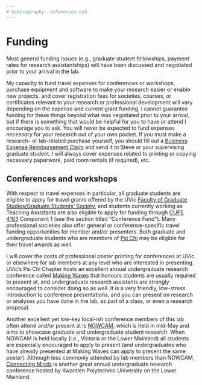 ```yaml
---
# bibliography: references.bib
---
```


# Funding

Most general funding issues (e.g., graduate student fellowships, payment rates for research assistantships) will have been discussed and negotiated prior to your arrival in the lab.

My capacity to fund travel expenses for conferences or workshops, purchase equipment and software to make your research easier or enable new projects, and cover registration fees for societies, courses, or certificates relevant to your research or professional development will vary depending on the expense and current grant funding. I cannot guarantee funding for these things beyond what was negotiated prior to your arrival, but if there is something that would be helpful for you to have or attend I encourage you to ask. You will never be expected to fund expenses *necessary* for your research out of your own pocket. If you must make a research- or lab-related purchase yourself, you should fill out a [Business Expense Reimbursement Claim](https://www.uvic.ca/vpfo/financial-services/assets/docs/acctpayable/BER.pdf) and send it to Steve or your supervising graduate student. I will always cover expenses related to printing or copying necessary paperwork, paid room rentals (if required), etc.

## Conferences and workshops

With respect to travel expenses in particular, all graduate students are eligible to apply for travel grants offered by the UVic [Faculty of Graduate Studies/Graduate Students’ Society](https://www.uvic.ca/graduatestudies/finances/financialaid/travel/), and students currently working as Teaching Assistants are also eligible to apply for funding through [CUPE 4163](https://4163.cupe.ca/resources/component-1/) Component 1 (see the section titled “Conference Fund”). Many professional societies also offer general or conference-specific travel funding opportunities for member and/or presenters. Both graduate and undergraduate students who are members of [Psi Chi](https://www.psichi.org/page/awards) may be eligible for their travel awards as well.

I will cover the costs of professional poster printing for conferences at UVic or elsewhere for lab members at any level who are interested in presenting. UVic’s Psi Chi Chapter hosts an excellent annual undergraduate research conference called [Making Waves](https://uvicmakingwaves.weebly.com/) that honours students are usually required to present at, and undergraduate research assistants are strongly encouraged to consider doing so as well. It is a very friendly, low-stress introduction to conference presentations, and you can present on research or analyses you have done in the lab, as part of a class, or even a research proposal.

Another excellent yet low-key local-ish conference members of this lab often attend and/or present at is [NOWCAM](http://web.uvic.ca/~nowcam/), which is held in mid-May and aims to showcase graduate and undergraduate student research. When NOWCAM is held locally (i.e., Victoria or the Lower Mainland) all students are especially encouraged to apply to present (and undergraduates who have already presented at Making Waves can apply to present the same poster). Although less commonly attended by lab members than NOWCAM, [Connecting Minds](https://connectingminds.wildapricot.org/) is another great annual undergraduate research conference hosted by Kwantlen Polytechnic University on the Lower Mainland.
